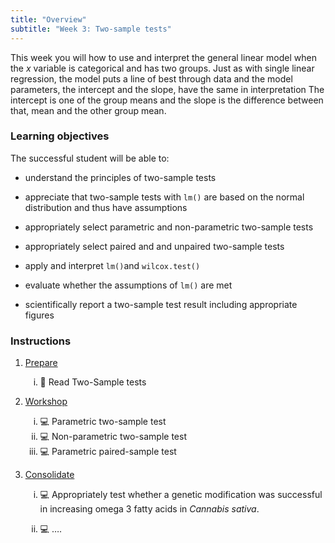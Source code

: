 ```yaml
---
title: "Overview"
subtitle: "Week 3: Two-sample tests"
---
```


This week you will how to use and interpret the general linear model when the *x* variable is categorical and has two groups. Just as with single linear regression, the model puts a line of best through data and the model parameters, the intercept and the slope, have the same in interpretation The intercept is one of the group means and the slope is the difference between that, mean and the other group mean. 


### Learning objectives

The successful student will be able to:

-   understand the principles of two-sample tests

-   appreciate that two-sample tests with `lm()` are based on the normal distribution
and thus have assumptions

-   appropriately select parametric and non-parametric two-sample tests

-   appropriately select paired and and unpaired two-sample tests

-   apply and interpret `lm()`and `wilcox.test()`

-   evaluate whether the assumptions of `lm()` are met

-   scientifically report a two-sample test result including appropriate figures

### Instructions

1.  [Prepare](study_before_workshop.qmd)

    i.  📖 Read Two-Sample tests


2.  [Workshop](workshop.qmd)
    
    i.   💻 Parametric two-sample test
    ii.  💻 Non-parametric two-sample test
    iii. 💻 Parametric paired-sample test

3.  [Consolidate](study_after_workshop.qmd)

    i.  💻 Appropriately test whether a genetic modification was successful in increasing omega 3 fatty acids in *Cannabis sativa*. 

    ii. 💻 .... 
